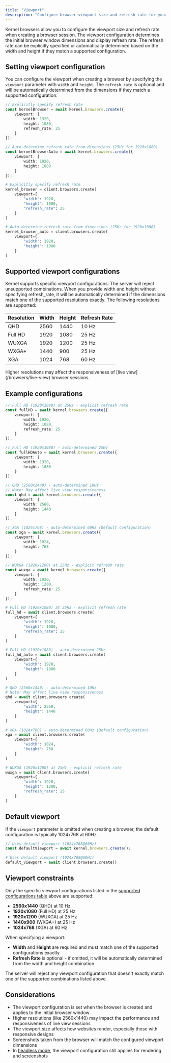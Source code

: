 ```yaml
---
title: "Viewport"
description: "Configure browser viewport size and refresh rate for your automations"
---
```


Kernel browsers allow you to configure the viewport size and refresh rate when creating a browser session. The viewport configuration determines the initial browser window dimensions and display refresh rate. The refresh rate can be explicitly specified or automatically determined based on the width and height if they match a supported configuration.

## Setting viewport configuration

You can configure the viewport when creating a browser by specifying the `viewport` parameter with `width` and `height`. The `refresh_rate` is optional and will be automatically determined from the dimensions if they match a supported configuration:

<CodeGroup>

```typescript Typescript/Javascript
// Explicitly specify refresh rate
const kernelBrowser = await kernel.browsers.create({
    viewport: {
        width: 1920,
        height: 1080,
        refresh_rate: 25
    }
});

// Auto-determine refresh rate from dimensions (25Hz for 1920x1080)
const kernelBrowserAuto = await kernel.browsers.create({
    viewport: {
        width: 1920,
        height: 1080
    }
});
```

```python Python
# Explicitly specify refresh rate
kernel_browser = client.browsers.create(
    viewport={
        "width": 1920,
        "height": 1080,
        "refresh_rate": 25
    }
)

# Auto-determine refresh rate from dimensions (25Hz for 1920x1080)
kernel_browser_auto = client.browsers.create(
    viewport={
        "width": 1920,
        "height": 1080
    }
)
```

</CodeGroup>

## Supported viewport configurations

Kernel supports specific viewport configurations. The server will reject unsupported combinations. When you provide width and height without specifying refresh_rate, it will be automatically determined if the dimensions match one of the supported resolutions exactly. The following resolutions are supported:

| Resolution | Width | Height | Refresh Rate |
|------------|-------|--------|--------------|
| QHD | 2560 | 1440 | 10 Hz |
| Full HD | 1920 | 1080 | 25 Hz |
| WUXGA | 1920 | 1200 | 25 Hz |
| WXGA+ | 1440 | 900 | 25 Hz |
| XGA | 1024 | 768 | 60 Hz |

<Warning>
Higher resolutions may affect the responsiveness of [live view](/browsers/live-view) browser sessions.
</Warning>

## Example configurations

<CodeGroup>

```typescript Typescript/Javascript
// Full HD (1920x1080) at 25Hz - explicit refresh rate
const fullHD = await kernel.browsers.create({
    viewport: {
        width: 1920,
        height: 1080,
        refresh_rate: 25
    }
});

// Full HD (1920x1080) - auto-determined 25Hz
const fullHDAuto = await kernel.browsers.create({
    viewport: {
        width: 1920,
        height: 1080
    }
});

// QHD (2560x1440) - auto-determined 10Hz
// Note: May affect live view responsiveness
const qhd = await kernel.browsers.create({
    viewport: {
        width: 2560,
        height: 1440
    }
});

// XGA (1024x768) - auto-determined 60Hz (Default configuration)
const xga = await kernel.browsers.create({
    viewport: {
        width: 1024,
        height: 768
    }
});

// WUXGA (1920x1200) at 25Hz - explicit refresh rate
const wuxga = await kernel.browsers.create({
    viewport: {
        width: 1920,
        height: 1200,
        refresh_rate: 25
    }
});
```

```python Python
# Full HD (1920x1080) at 25Hz - explicit refresh rate
full_hd = await client.browsers.create(
    viewport={
        "width": 1920,
        "height": 1080,
        "refresh_rate": 25
    }
)

# Full HD (1920x1080) - auto-determined 25Hz
full_hd_auto = await client.browsers.create(
    viewport={
        "width": 1920,
        "height": 1080
    }
)

# QHD (2560x1440) - auto-determined 10Hz
# Note: May affect live view responsiveness
qhd = await client.browsers.create(
    viewport={
        "width": 2560,
        "height": 1440
    }
)

# XGA (1024x768) - auto-determined 60Hz (Default configuration)
xga = await client.browsers.create(
    viewport={
        "width": 1024,
        "height": 768
    }
)

# WUXGA (1920x1200) at 25Hz - explicit refresh rate
wuxga = await client.browsers.create(
    viewport={
        "width": 1920,
        "height": 1200,
        "refresh_rate": 25
    }
)
```

</CodeGroup>

## Default viewport

If the `viewport` parameter is omitted when creating a browser, the default configuration is typically 1024x768 at 60Hz.

<CodeGroup>

```typescript Typescript/Javascript
// Uses default viewport (1024x768@60Hz)
const defaultViewport = await kernel.browsers.create();
```

```python Python
# Uses default viewport (1024x768@60Hz)
default_viewport = await client.browsers.create()
```

</CodeGroup>

## Viewport constraints

Only the specific viewport configurations listed in the [supported configurations table](#supported-viewport-configurations) above are supported:
- **2560x1440** (QHD) at 10 Hz
- **1920x1080** (Full HD) at 25 Hz
- **1920x1200** (WUXGA) at 25 Hz
- **1440x900** (WXGA+) at 25 Hz
- **1024x768** (XGA) at 60 Hz

When specifying a viewport:
- **Width** and **Height** are required and must match one of the supported configurations exactly
- **Refresh Rate** is optional - if omitted, it will be automatically determined from the width and height combination

<Warning>
The server will reject any viewport configuration that doesn't exactly match one of the supported combinations listed above.
</Warning>

## Considerations

- The viewport configuration is set when the browser is created and applies to the initial browser window
- Higher resolutions (like 2560x1440) may impact the performance and responsiveness of live view sessions
- The viewport size affects how websites render, especially those with responsive designs
- Screenshots taken from the browser will match the configured viewport dimensions
- In [headless mode](/browsers/headless), the viewport configuration still applies for rendering and screenshots
